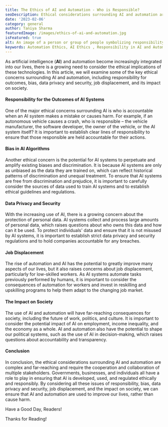 ```yaml
---
title: The Ethics of AI and Automation - Who is Responsible?
seoDescription: Ethical considerations surrounding AI and automation are complex and far-reaching and require the cooperation and collaboration of multiple stakeholders.
date: '2023-02-06'
category: general
author: Taniya Sharma
featuredImage: /images/ethics-of-ai-and-automation.jpg
isFeatured: true
alt: An image of a person or group of people symbolizing responsibility in the field of AI and automation.
keywords: Automation Ethics, AI Ethics , Responsibility in AI and Automation, Ethics of AI and Automation
---
```


As artificial intelligence (**AI**) and automation become increasingly integrated into our lives, there is a growing need to consider the ethical implications of these technologies. In this article, we will examine some of the key ethical concerns surrounding AI and automation, including responsibility for outcomes, bias, data privacy and security, job displacement, and its impact on society.

#### Responsibility for the Outcomes of AI Systems

One of the major ethical concerns surrounding AI is who is accountable when an AI system makes a mistake or causes harm. For example, if an autonomous vehicle causes a crash, who is responsible – the vehicle manufacturer, the software developer, the owner of the vehicle, or the AI system itself? It is important to establish clear lines of responsibility to ensure that those responsible are held accountable for their actions.

#### Bias in AI Algorithms

Another ethical concern is the potential for AI systems to perpetuate and amplify existing biases and discrimination. It is because AI systems are only as unbiased as the data they are trained on, which can reflect historical patterns of discrimination and unequal treatment. To ensure that AI systems are free from discrimination and prejudice, it is important to carefully consider the sources of data used to train AI systems and to establish ethical guidelines and regulations.

#### Data Privacy and Security

With the increasing use of AI, there is a growing concern about the protection of personal data. AI systems collect and process large amounts of personal data, which raises questions about who owns this data and how can it be used. To protect individuals' data and ensure that it is not misused by AI systems, it is important to establish strict data privacy and security regulations and to hold companies accountable for any breaches.

#### Job Displacement

The rise of automation and AI has the potential to greatly improve many aspects of our lives, but it also raises concerns about job displacement, particularly for low-skilled workers. As AI systems automate tasks previously performed by humans, it is important to consider the consequences of automation for workers and invest in reskilling and upskilling programs to help them adapt to the changing job market.

#### The Impact on Society

The use of AI and automation will have far-reaching consequences for society, including the future of work, politics, and culture. It is important to consider the potential impact of AI on employment, income inequality, and the economy as a whole. AI and automation also have the potential to shape our political systems, such as the use of AI in decision-making, which raises questions about accountability and transparency.

#### Conclusion

In conclusion, the ethical considerations surrounding AI and automation are complex and far-reaching and require the cooperation and collaboration of multiple stakeholders. Governments, businesses, and individuals all have a role to play in ensuring that AI is developed, used, and regulated ethically and responsibly. By considering all these issues of responsibility, bias, data privacy and security, job displacement, and the impact on society, we can ensure that AI and automation are used to improve our lives, rather than cause harm.

Have a Good Day, Readers!

Thanks for Reading!
